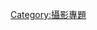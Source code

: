 {{catmore1|[[Wikipedia:摄影专题|Wikipedia:摄影专题]]}}
{{Articles by Quality|topic=摄影|project=摄影|format=toc}}
{{emptycat}}

[[Category:攝影專題|Category:攝影專題]]